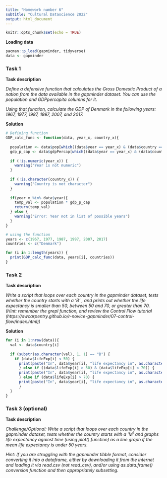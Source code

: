 ```yaml
---
title: "Homework number 6"
subtitle: "Cultural Datascience 2022"
output: html_document
---
```


```r
knitr::opts_chunk$set(echo = TRUE)
```

**Loading data**
```r
pacman::p_load(gapminder, tidyverse)
data <- gapminder
```

### Task 1
**Task description**

*Define a defensive function that calculates the Gross Domestic Product of a nation from the data available in the gapminder dataset. You can use the population and GDPpercapita columns for it.*

*Using that function, calculate the GDP of Denmark in the following years: 1967, 1977, 1987, 1997, 2007, and 2017.*

**Solution**
```r
# Defining function 
GDP_calc_func <- function(data, year_x, country_x){
  
  population <- data$pop[which((data$year == year_x) & (data$country == country_x))]
  gdp_p_cap <- data$gdpPercap[which((data$year == year_x) & (data$country == country_x))]
  
  if (!is.numeric(year_x)) {
    warning("Year is not numeric")
  }
  
  if (!is.character(country_x)) {
    warning("Country is not character")
  }
  
  if(year_x %in% data$year){
    temp_val <- population * gdp_p_cap
    return(temp_val)
  } else {
    warning("Error: Year not in list of possible years")
  }
}
```

```r
# using the function
years <- c(1967, 1977, 1987, 1997, 2007, 2017)
countries <- c("Denmark")

for (i in 1:length(years)) {
  print(GDP_calc_func(data, years[i], countries))
}
```



### Task 2
**Task description**

*Write a script that loops over each country in the gapminder dataset, tests whether the country starts with a ‘B’ , and prints out whether the life expectancy is smaller than 50, between 50 and 70, or greater than 70. (Hint: remember the grepl function, and review the Control Flow tutorial (https://swcarpentry.github.io/r-novice-gapminder/07-control-flow/index.html))*

**Solution**
```r


for (i in 1:nrow(data)){
  val <- data$country[i]
  
  if (substr(as.character(val), 1, 1) == "B") {
    if (data$lifeExp[i] < 50) {
      print(paste("In", data$year[i], "life expectancy in", as.character(val), "was smaller than 50 years"))
      } else if ((data$lifeExp[i] > 50) & (data$lifeExp[i] < 70)) {
      print(paste("In", data$year[i], "life expectancy in", as.character(val), "was between 50 and 70 years"))
      } else if (data$lifeExp[i] > 70) {
      print(paste("In", data$year[i], "life expectancy in", as.character(val), "was greater than 70 years"))
      }
  }
}


```


### Task 3 (optional)
**Task description**

*Challenge/Optional: Write a script that loops over each country in the gapminder dataset, tests whether the country starts with a ‘M’ and graphs life expectancy against time (using plot() function) as a line graph if the mean life expectancy is under 50 years.*


*Hint: If you are struggling with the gapminder tibble format, consider converting it into a dataframe, either by downloading it from the internet and loading it via read.csv (not read_csv), and/or using as.data.frame() conversion function and then appropriately subsetting.*